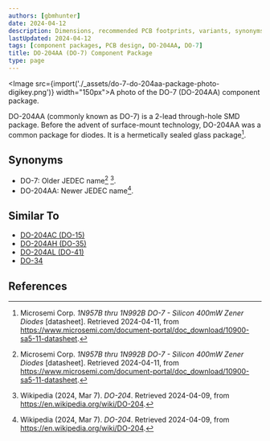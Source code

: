 ```yaml
---
authors: [gbmhunter]
date: 2024-04-12
description: Dimensions, recommended PCB footprints, variants, synonyms and more for the DO-204AA (DO-7) component package.
lastUpdated: 2024-04-12
tags: [component packages, PCB design, DO-204AA, DO-7]
title: DO-204AA (DO-7) Component Package
type: page
---
```


<Image src={import('./_assets/do-7-do-204aa-package-photo-digikey.png')} width="150px">A photo of the DO-7 (DO-204AA) component package.</Image>

DO-204AA (commonly known as DO-7) is a 2-lead through-hole SMD package. Before the advent of surface-mount technology, DO-204AA was a common package for diodes. It is a hermetically sealed glass package[^microsemi-zener-do-7].

## Synonyms

* DO-7: Older JEDEC name[^microsemi-zener-do-7] [^wikipedia-do-204].
* DO-204AA: Newer JEDEC name[^wikipedia-do-204].

## Similar To

* [DO-204AC (DO-15)](/pcb-design/component-packages/do-204ac-component-package/)
* [DO-204AH (DO-35)](/pcb-design/component-packages/do-204ah-component-package/)
* [DO-204AL (DO-41)](/pcb-design/component-packages/do-204al-component-package/)
* [DO-34](/pcb-design/component-packages/do-34-component-package/)

## References

[^microsemi-zener-do-7]: Microsemi Corp. _1N957B thru 1N992B DO-7 - Silicon 400mW Zener Diodes_ [datasheet]. Retrieved 2024-04-11, from https://www.microsemi.com/document-portal/doc_download/10900-sa5-11-datasheet.
[^wikipedia-do-204]: Wikipedia (2024, Mar 7). _DO-204_. Retrieved 2024-04-09, from https://en.wikipedia.org/wiki/DO-204.
